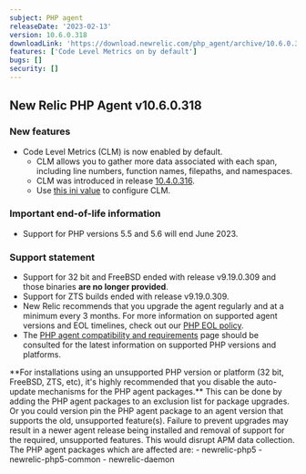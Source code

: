 ```yaml
---
subject: PHP agent
releaseDate: '2023-02-13'
version: 10.6.0.318
downloadLink: 'https://download.newrelic.com/php_agent/archive/10.6.0.318'
features: ['Code Level Metrics on by default']
bugs: []
security: []
---
```

## New Relic PHP Agent v10.6.0.318

### New features

* Code Level Metrics (CLM) is now enabled by default.
   - CLM allows you to gather more data associated with each span, including line numbers, function names, filepaths, and namespaces.
   - CLM was introduced in release [10.4.0.316](https://docs.newrelic.com/docs/release-notes/agent-release-notes/php-release-notes/php-agent-10-4-0-316/).
   - Use [this ini value](https://docs.newrelic.com/docs/apm/agents/php-agent/configuration/php-agent-configuration/#inivar-code-level-metrics) to configure CLM.

### Important end-of-life information

* Support for PHP versions 5.5 and 5.6 will end June 2023.

### Support statement

* Support for 32 bit and FreeBSD ended with release v9.19.0.309 and those binaries **are no longer provided**.
* Support for ZTS builds ended with release v9.19.0.309.
* New Relic recommends that you upgrade the agent regularly and at a minimum every 3 months. For more information on supported agent versions and EOL timelines, check out our [PHP EOL policy](https://docs.newrelic.com/docs/apm/agents/php-agent/getting-started/php-agent-eol-policy/).
* The [PHP agent compatibility and requirements](https://docs.newrelic.com/docs/apm/agents/php-agent/getting-started/php-agent-compatibility-requirements/) page should be consulted for the latest information on supported PHP versions and platforms.

<Callout variant="important">
**For installations using an unsupported PHP version or platform (32 bit, FreeBSD, ZTS, etc), it's highly recommended that you disable the auto-update mechanisms for the PHP agent packages.** This can be done by adding the PHP agent packages to an exclusion list for package upgrades. Or you could version pin the PHP agent package to an agent version that supports the old, unsupported feature(s). Failure to prevent upgrades may result in a newer agent release being installed and removal of support for the required, unsupported features. This would disrupt APM data collection.
The PHP agent packages which are affected are:
   - newrelic-php5
   - newrelic-php5-common
   - newrelic-daemon
</Callout>

